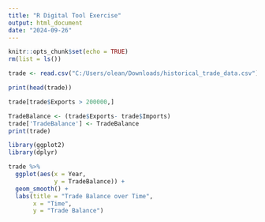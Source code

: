 ```yaml
---
title: "R Digital Tool Exercise"
output: html_document
date: "2024-09-26"
---
```


```r
knitr::opts_chunk$set(echo = TRUE)
rm(list = ls())
```

```r
trade <- read.csv("C:/Users/olean/Downloads/historical_trade_data.csv")

print(head(trade))

trade[trade$Exports > 200000,]

TradeBalance <- (trade$Exports- trade$Imports)
trade['TradeBalance'] <- TradeBalance
print(trade)

library(ggplot2)
library(dplyr)

trade %>%
  ggplot(aes(x = Year,
             y = TradeBalance)) +
  geom_smooth() +
  labs(title = "Trade Balance over Time",
       x = "Time",
       y = "Trade Balance")
```

